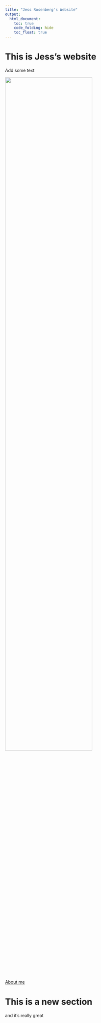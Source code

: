 ```yaml
---
title: "Jess Rosenberg's Website"
output: 
  html_document:
    toc: true
    code_folding: hide
    toc_float: true
---
```


# This is Jess's website

Add some text


<img src= "images/jess.jpg" style = "width:75%">

[About me](about.html)

# This is a new section

and it's really great